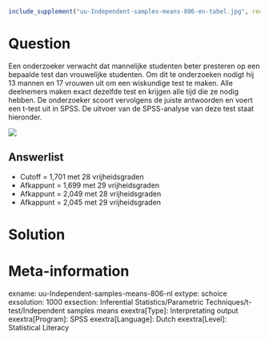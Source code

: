 ```r
include_supplement("uu-Independent-samples-means-806-en-tabel.jpg", recursive = TRUE)
```

Question
========
  
Een onderzoeker verwacht dat mannelijke studenten beter presteren op een bepaalde test dan vrouwelijke studenten. Om dit te onderzoeken nodigt hij 13 mannen en 17 vrouwen uit om een wiskundige test te maken. Alle deelnemers maken exact dezelfde test en krijgen alle tijd die ze nodig hebben. De onderzoeker scoort vervolgens de juiste antwoorden en voert een t-test uit in SPSS. De uitvoer van de SPSS-analyse van deze test staat hieronder.

![](uu-Independent-samples-means-806-en-tabel.jpg)
  
Answerlist
----------
* Cutoff = 1,701 met 28 vrijheidsgraden
* Afkappunt = 1,699 met 29 vrijheidsgraden
* Afkappunt = 2,049 met 28 vrijheidsgraden
* Afkappunt = 2,045 met 29 vrijheidsgraden

Solution
========

Meta-information
================
exname: uu-Independent-samples-means-806-nl
extype: schoice
exsolution: 1000
exsection: Inferential Statistics/Parametric Techniques/t-test/Independent samples means
exextra[Type]: Interpretating output
exextra[Program]: SPSS
exextra[Language]: Dutch
exextra[Level]: Statistical Literacy

